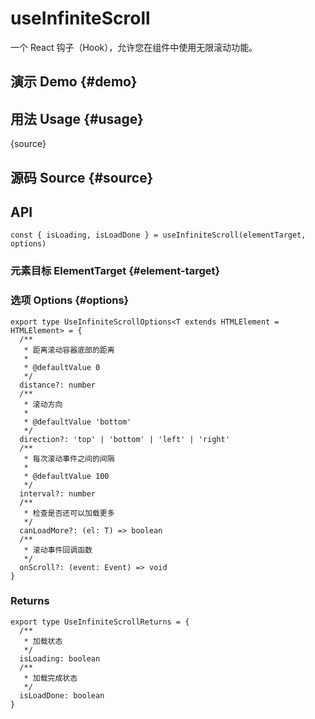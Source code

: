 # useInfiniteScroll


<HooksType category="ProUtilities" />

一个 React 钩子（Hook），允许您在组件中使用无限滚动功能。

## 演示 Demo \{#demo}


<App />

## 用法 Usage \{#usage}


<RawCode>{source}</RawCode>

## 源码 Source \{#source}


<Source />

## API

```tsx
const { isLoading, isLoadDone } = useInfiniteScroll(elementTarget, options)
```

### 元素目标 ElementTarget \{#element-target}


<Tip type="target" />

### 选项 Options \{#options}


```tsx
export type UseInfiniteScrollOptions<T extends HTMLElement = HTMLElement> = {
  /**
   * 距离滚动容器底部的距离
   *
   * @defaultValue 0
   */
  distance?: number
  /**
   * 滚动方向
   *
   * @defaultValue 'bottom'
   */
  direction?: 'top' | 'bottom' | 'left' | 'right'
  /**
   * 每次滚动事件之间的间隔
   *
   * @defaultValue 100
   */
  interval?: number
  /**
   * 检查是否还可以加载更多
   */
  canLoadMore?: (el: T) => boolean
  /**
   * 滚动事件回调函数
   */
  onScroll?: (event: Event) => void
}
```

### Returns

```tsx
export type UseInfiniteScrollReturns = {
  /**
   * 加载状态
   */
  isLoading: boolean
  /**
   * 加载完成状态
   */
  isLoadDone: boolean
}
```
